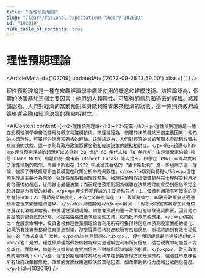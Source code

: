 ```yaml
---
title: "理性預期理論"
slug: "/learn/rational-expectations-theory-102019"
id: "102019"
hide_table_of_contents: true
---
```



# 理性預期理論

<ArticleMeta id={102019} updatedAt={'2023-09-26 13:59:00'} alias={`[]`} />
<div className='border-solid border-b border-t-0 my-4 border-[var(--ifm-color-gray-300)]' />

理性預期理論是一種在宏觀經濟學中廣泛使用的概念和建模技術。該理論認為，個體的決策基於三個主要因素：他們的人類理性、可獲得的信息和過去的經驗。該理論認為，人們對經濟的當前預期本身能夠影響未來經濟的狀態。這一原則與政府政策影響金融和經濟決策的觀點相對立。

<AIContent content={`<h2>理性預期理論</h2><h3>定義</h3><p>理性預期理論是一種在宏觀經濟學中廣泛使用的概念和建模技術。該理論認為，個體的決策基於三個主要因素：他們的人類理性、可獲得的信息和過去的經驗。該理論認為，人們對經濟的當前預期本身能夠影響未來經濟的狀態。這一原則與政府政策影響金融和經濟決策的觀點相對立。</p><h3>起源</h3><p>理性預期理論的起源可以追溯到 20 世紀 60 年代末和 70 年代初，由經濟學家約翰·穆思（John Muth）和羅伯特·盧卡斯（Robert Lucas）等人提出。穆思在 1961 年首次提出了理性預期的概念，而盧卡斯則在 1972 年通過其著名的 “盧卡斯批判” 進一步發展了這一理論，強調了傳統凱恩斯主義模型在政策分析中的侷限性。</p><h3>類別與特點</h3><p>理性預期理論主要分為兩類：強理性預期和弱理性預期。強理性預期假設個體能夠完全理解並利用所有可獲得的信息，從而做出最優決策；而弱理性預期則認為個體在決策時可能會受到信息不完全和計算能力有限的影響。</p><p>理性預期理論的主要特點包括：1. 個體利用所有可獲得的信息進行決策；2. 預期是系統性的，不存在系統性偏差；3. 政策無效性，即政府政策無法通過預期管理來影響經濟結果。</p><h3>具體案例</h3><p>案例一：假設政府宣佈將增加貨幣供應量以刺激經濟增長。根據理性預期理論，個體會預期到這一政策可能導致通貨膨脹，因此他們會提前調整自己的行為，如提高價格或要求更高的工資，從而抵消政策的效果。</p><p>案例二：在股票市場中，投資者根據理性預期理論會利用所有可獲得的信息來預測股票價格的變化。如果所有投資者都理性且信息對稱，那麼股票價格將反映所有已知信息，市場將達到有效市場假説中的 “強式有效” 狀態。</p><h3>常見問題</h3><p>1. 理性預期理論是否過於理想化？<br/>答：是的，理性預期理論假設個體能夠完全理解並利用所有信息，這在現實中可能並不完全成立。實際中，個體的決策可能會受到信息不對稱和認知偏差的影響。</p><p>2. 政府政策真的無效嗎？<br/>答：理性預期理論認為政府政策在預期管理方面是無效的，但這並不意味着所有政府政策都無效。政策的實際效果還取決於其他因素，如政策的執行力度和公眾的信任度。</p>`} id={102019} />
